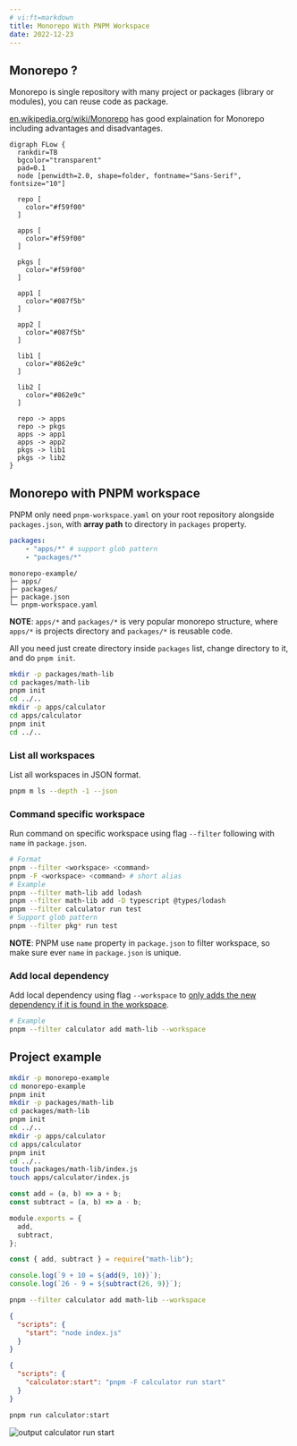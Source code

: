 ```yaml
---
# vi:ft=markdown
title: Monorepo With PNPM Workspace
date: 2022-12-23
---
```


## Monorepo ?

Monorepo is single repository with many project or packages (library or modules), you can reuse code as package.

[en.wikipedia.org/wiki/Monorepo](//en.wikipedia.org/wiki/Monorepo) has good explaination for Monorepo including advantages and disadvantages.

```diagram-graphviz layout="dot"
digraph FLow {
  rankdir=TB
  bgcolor="transparent"
  pad=0.1
  node [penwidth=2.0, shape=folder, fontname="Sans-Serif", fontsize="10"]

  repo [
    color="#f59f00"
  ]

  apps [
    color="#f59f00"
  ]

  pkgs [
    color="#f59f00"
  ]

  app1 [
    color="#087f5b"
  ]

  app2 [
    color="#087f5b"
  ]

  lib1 [
    color="#862e9c"
  ]

  lib2 [
    color="#862e9c"
  ]

  repo -> apps
  repo -> pkgs
  apps -> app1
  apps -> app2
  pkgs -> lib1
  pkgs -> lib2
}
```

## Monorepo with PNPM workspace

PNPM only need `pnpm-workspace.yaml` on your root repository alongside `packages.json`, with **array path** to directory in `packages` property.

```yaml title="pnpm-workspace.yaml" showLineNumbers
packages:
    - "apps/*" # support glob pattern
    - "packages/*"
```

```text title="Directory Structure"
monorepo-example/
├─ apps/
├─ packages/
├─ package.json
└─ pnpm-workspace.yaml
```

**NOTE**: `apps/*` and `packages/*` is very popular monorepo structure, where `apps/*` is projects directory and `packages/*` is reusable code.

All you need just create directory inside `packages` list, change directory to it, and do `pnpm init`.

```bash title="Commands"
mkdir -p packages/math-lib
cd packages/math-lib
pnpm init
cd ../..
mkdir -p apps/calculator
cd apps/calculator
pnpm init
cd ../..
```

### List all workspaces

List all workspaces in JSON format.

```bash title="Commands"
pnpm m ls --depth -1 --json
```

### Command specific workspace

Run command on specific workspace using flag `--filter` following with `name` in `package.json`.

```bash title="Commands"
# Format
pnpm --filter <workspace> <command>
pnpm -F <workspace> <command> # short alias
# Example
pnpm --filter math-lib add lodash
pnpm --filter math-lib add -D typescript @types/lodash
pnpm --filter calculator run test
# Support glob pattern
pnpm --filter pkg* run test
```

**NOTE**: PNPM use `name` property in `package.json` to filter workspace, so make sure ever `name` in `package.json` is unique.

### Add local dependency

Add local dependency using flag `--workspace` to [only adds the new dependency if it is found in the workspace](//pnpm.io/cli/add#--workspaces).

```bash title="Commands"
# Example
pnpm --filter calculator add math-lib --workspace
```

## Project example

```bash title="Commands"
mkdir -p monorepo-example
cd monorepo-example
pnpm init
mkdir -p packages/math-lib
cd packages/math-lib
pnpm init
cd ../..
mkdir -p apps/calculator
cd apps/calculator
pnpm init
cd ../..
touch packages/math-lib/index.js
touch apps/calculator/index.js
```

```js title="packages/math-lib/index.js" showLineNumbers
const add = (a, b) => a + b;
const subtract = (a, b) => a - b;

module.exports = {
  add,
  subtract,
};
```
```js title="apps/calculator/index.js" showLineNumbers
const { add, subtract } = require("math-lib");

console.log(`9 + 10 = ${add(9, 10)}`);
console.log(`26 - 9 = ${subtract(26, 9)}`);
```
```bash title="Commands"
pnpm --filter calculator add math-lib --workspace
```

```json title="apps/calculator/package.json" showLineNumbers
{
  "scripts": {
    "start": "node index.js"
  }
}
```
```json title="package.json" showLineNumbers
{
  "scripts": {
    "calculator:start": "pnpm -F calculator run start"
  }
}
```

```bash title="Commands"
pnpm run calculator:start
```

![output calculator run start](/assets/blog/monorepo-with-pnpm-workspace/output.png)